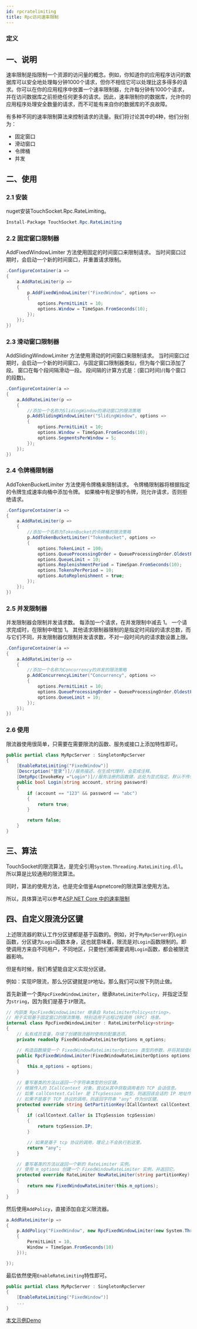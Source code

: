 ```yaml
---
id: rpcratelimiting
title: Rpc访问速率限制
---
```



### 定义

<TouchSocketRpcRateLimitingDefinition />


## 一、说明

速率限制是指限制一个资源的访问量的概念。例如，你知道你的应用程序访问的数据库可以安全地处理每分钟1000个请求，但你不相信它可以处理比这多得多的请求。你可以在你的应用程序中放置一个速率限制器，允许每分钟有1000个请求，并在访问数据库之前拒绝任何更多的请求。因此，速率限制你的数据库，允许你的应用程序处理安全数量的请求，而不可能有来自你的数据库的不良故障。

有多种不同的速率限制算法来控制请求的流量。我们将讨论其中的4种，他们分别为：

- 固定窗口
- 滑动窗口
- 令牌桶
- 并发

## 二、使用

### 2.1 安装

nuget安装TouchSocket.Rpc.RateLimiting。

```csharp showLineNumbers
Install-Package TouchSocket.Rpc.RateLimiting
```

### 2.2 固定窗口限制器

AddFixedWindowLimiter 方法使用固定的时间窗口来限制请求。 当时间窗口过期时，会启动一个新的时间窗口，并重置请求限制。

```csharp {3} showLineNumbers
.ConfigureContainer(a =>
{
    a.AddRateLimiter(p =>
    {
        p.AddFixedWindowLimiter("FixedWindow", options =>
        {
            options.PermitLimit = 10;
            options.Window = TimeSpan.FromSeconds(10);
        });
    });
})
```

### 2.3 滑动窗口限制器

AddSlidingWindowLimiter 方法使用滑动的时间窗口来限制请求。 当时间窗口过期时，会启动一个新的时间窗口，与固定窗口限制器类似，但为每个窗口添加了段。 窗口在每个段间隔滑动一段。 段间隔的计算方式是：(窗口时间)/(每个窗口的段数)。

```csharp {1,4-6,11} showLineNumbers
.ConfigureContainer(a =>
{
    a.AddRateLimiter(p =>
    {
        //添加一个名称为SlidingWindow的滑动窗口的限流策略
        p.AddSlidingWindowLimiter("SlidingWindow", options => 
        {
            options.PermitLimit = 10;
            options.Window = TimeSpan.FromSeconds(10);
            options.SegmentsPerWindow = 5;
        });
    });
})
```

### 2.4 令牌桶限制器

AddTokenBucketLimiter 方法使用令牌桶来限制请求。 令牌桶限制器将根据指定的令牌生成速率向桶中添加令牌。 如果桶中有足够的令牌，则允许请求，否则拒绝请求。

```csharp showLineNumbers
.ConfigureContainer(a =>
{
    a.AddRateLimiter(p =>
    {
        //添加一个名称为TokenBucket的令牌桶的限流策略
        p.AddTokenBucketLimiter("TokenBucket", options =>
        {
            options.TokenLimit = 100;
            options.QueueProcessingOrder = QueueProcessingOrder.OldestFirst;
            options.QueueLimit = 10;
            options.ReplenishmentPeriod = TimeSpan.FromSeconds(10);
            options.TokensPerPeriod = 10;
            options.AutoReplenishment = true;
        });
    });
})
```

### 2.5 并发限制器

并发限制器会限制并发请求数。 每添加一个请求，在并发限制中减去 1。 一个请求完成时，在限制中增加 1。 其他请求限制器限制的是指定时间段的请求总数，而与它们不同，并发限制器仅限制并发请求数，不对一段时间内的请求数设置上限。

```csharp showLineNumbers
.ConfigureContainer(a =>
{
    a.AddRateLimiter(p =>
    {
        //添加一个名称为Concurrency的并发的限流策略
        p.AddConcurrencyLimiter("Concurrency", options =>
        {
            options.PermitLimit = 10;
            options.QueueProcessingOrder = QueueProcessingOrder.OldestFirst;
            options.QueueLimit = 10;
        });
    });
})
```

### 2.6 使用

限流器使用很简单，只需要在需要限流的函数、服务或接口上添加特性即可。

```csharp {3} showLineNumbers
public partial class MyRpcServer : SingletonRpcServer
{
    [EnableRateLimiting("FixedWindow")]
    [Description("登录")]//服务描述，在生成代理时，会变成注释。
    [DmtpRpc(InvokeKey ="Login")]//服务注册的函数键，此处为显式指定。默认不传参的时候，为该函数类全名+方法名的全小写。
    public bool Login(string account, string password)
    {
        if (account == "123" && password == "abc")
        {
            return true;
        }

        return false;
    }
}
```

## 三、算法

TouchSocket的限流算法，是完全引用`System.Threading.RateLimiting.dll`。所以算是比较通用的限流算法。

同时，算法的使用方法，也是完全借鉴Aspnetcore的限流算法使用方法。

所以，具体算法可以参考[ASP.NET Core 中的速率限制](https://learn.microsoft.com/zh-cn/aspnet/core/performance/rate-limit)


## 四、自定义限流分区键

上述限流器的默认工作分区键都是基于函数的。例如，对于`MyRpcServer`的`Login`函数，分区键为`Login`函数本身，这也就意味着，限流是对`Login`函数限制的。即使调用方来自不同用户，不同地区，只要他们都需要调用`Login`函数，都会被限流器影响。

但是有时候，我们希望能自定义实现分区键。

例如：实现IP限流，那么分区键就是`IP`地址。那么我们可以按下列防止做。

首先新建一个类`RpcFixedWindowLimiter`，继承`RateLimiterPolicy`，并指定泛型为`string`，因为我们是基于`IP`限流。

```csharp showLineNumbers
// 内部类 RpcFixedWindowLimiter 继承自 RateLimiterPolicy<string>，
// 用于实现基于固定窗口的限流策略，特别适用于远程过程调用 (RPC) 场景。
internal class RpcFixedWindowLimiter : RateLimiterPolicy<string>
{
    // 私有成员变量，存储了创建限流器时使用的配置选项。
    private readonly FixedWindowRateLimiterOptions m_options;

    // 构造函数接受一个 FixedWindowRateLimiterOptions 类型的参数，并将其赋值给 m_options 成员变量。
    public RpcFixedWindowLimiter(FixedWindowRateLimiterOptions options)
    {
        this.m_options = options;
    }

    // 重写基类的方法以返回一个字符串类型的分区键。
    // 根据传入的 ICallContext 对象，尝试从其中获取调用者的 TCP 会话信息。
    // 如果 callContext.Caller 是 ITcpSession 类型，则返回该会话的 IP 地址作为分区键。
    // 如果不是基于 TCP 协议的调用，则返回字符串 "any" 作为分区键。
    protected override string GetPartitionKey(ICallContext callContext)
    {
        if (callContext.Caller is ITcpSession tcpSession)
        {
            return tcpSession.IP;
        }

        // 如果是基于 tcp 协议的调用，理论上不会执行到这里。
        return "any";
    }

    // 重写基类的方法以返回一个新的 RateLimiter 实例。
    // 使用 m_options 创建一个 FixedWindowRateLimiter 实例，并返回它。
    protected override RateLimiter NewRateLimiter(string partitionKey)
    {
        return new FixedWindowRateLimiter(this.m_options);
    }
}
```

然后使用`AddPolicy`，直接添加自定义限流器。

```csharp showLineNumbers
a.AddRateLimiter(p =>
{
    p.AddPolicy("FixedWindow", new RpcFixedWindowLimiter(new System.Threading.RateLimiting.FixedWindowRateLimiterOptions()
    {
        PermitLimit = 10,
        Window = TimeSpan.FromSeconds(10)
    }));

});
```

最后依然使用`EnableRateLimiting`特性即可。

```csharp {3} showLineNumbers
public partial class MyRpcServer : SingletonRpcServer
{
    [EnableRateLimiting("FixedWindow")]
    ...
}
```

[本文示例Demo](https://gitee.com/RRQM_Home/TouchSocket/tree/master/examples/Rpc/RpcRateLimitingConsoleApp)

